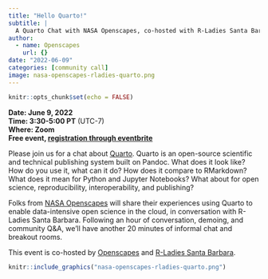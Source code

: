 ```yaml
---
title: "Hello Quarto!"
subtitle: |
  A Quarto Chat with NASA Openscapes, co-hosted with R-Ladies Santa Barbara
author:
  - name: Openscapes
    url: {}
date: "2022-06-09"
categories: [community call]
image: nasa-openscapes-rladies-quarto.png
---
```


```r
knitr::opts_chunk$set(echo = FALSE)
```

**Date: June 9, 2022**\
**Time: 3:30-5:00 PT** (UTC-7)\
**Where: Zoom**\
**Free event, [registration through eventbrite](https://www.eventbrite.com/e/hello-quarto-tickets-337618986477)** 
<!---[**Video Recording**]() --->

Please join us for a chat about [Quarto](http://quarto.org/). Quarto is an open-source scientific and technical publishing system built on Pandoc. What does it look like? How do you use it, what can it do? How does it compare to RMarkdown? What does it mean for Python and Jupyter Notebooks? What about for open science, reproducibility, interoperability, and publishing?

Folks from [NASA Openscapes](https://nasa-openscapes.github.io) will share their experiences using Quarto to enable data-intensive open science in the cloud, in conversation with R-Ladies Santa Barbara. Following an hour of conversation, demoing, and community Q&A, we'll have another 20 minutes of informal chat and breakout rooms.

This event is co-hosted by [Openscapes](https://openscapes.org) and [R-Ladies Santa Barbara](https://twitter.com/RLadiesSB).


```r
knitr::include_graphics("nasa-openscapes-rladies-quarto.png")  
```
